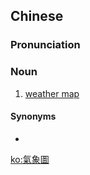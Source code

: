 {{also|气象图}}
==Chinese==
{{zh-forms|s=气象图|type=21}}

===Pronunciation===
{{zh-pron
|m=qìxiàngtú
|c=hei3 zoeng6 tou4
|cat=n
}}

===Noun===
{{zh-noun}}

# [[weather map]]

====Synonyms====
* {{zh-l|天氣圖}}

[[ko:氣象圖]]